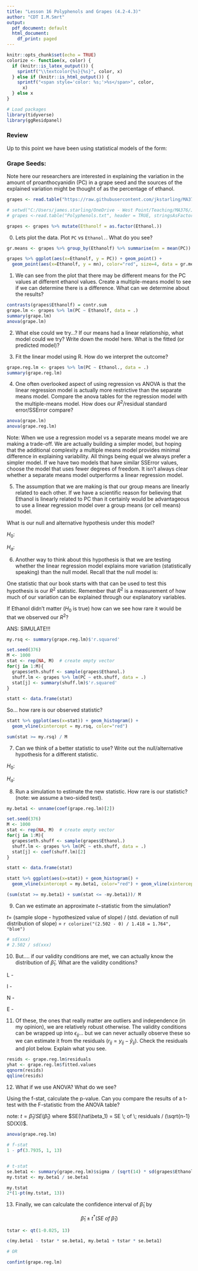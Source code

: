 ```yaml
---
title: "Lesson 16 Polyphenols and Grapes (4.2-4.3)"
author: "CDT I.M.Smrt"
output:
  pdf_document: default
  html_document:
    df_print: paged
---
```


```r
knitr::opts_chunk$set(echo = TRUE)
colorize <- function(x, color) {
  if (knitr::is_latex_output()) {
    sprintf("\\textcolor{%s}{%s}", color, x)
  } else if (knitr::is_html_output()) {
    sprintf("<span style='color: %s;'>%s</span>", color, 
      x)
  } else x
}
```



```r
# Load packages
library(tidyverse)
library(ggResidpanel)

```

### Review 

Up to this point we have been using statistical models of the form:



\vspace{0.5in}



### Grape Seeds:

Note here our researchers are interested in explaining the variation in the amount of proanthocyanidin (PC) in a grape seed and the sources of the explained variation might be thought of as the percentage of ethanol.



```r
grapes <- read.table("https://raw.githubusercontent.com/jkstarling/MA376/main/Polyphenols.txt", header = TRUE, stringsAsFactors = TRUE)

# setwd("C:/Users/james.starling/OneDrive - West Point/Teaching/MA376/JimsLessons_AY23-1/Block III/LSN16 (4.2.3)/")
# grapes <-read.table("Polyphenols.txt", header = TRUE, stringsAsFactors = TRUE)

grapes <- grapes %>% mutate(Ethanolf = as.factor(Ethanol.))
```



0) Lets plot the data. Plot `PC` vs `Ethanol.`. What do you see? 

```r
gr.means <- grapes %>% group_by(Ethanolf) %>% summarise(mn = mean(PC))

grapes %>% ggplot(aes(x=Ethanolf, y = PC)) + geom_point() +
  geom_point(aes(x=Ethanolf, y = mn), color="red", size=4, data = gr.means)

```



\vspace{0.5in}

1) We can see from the plot that there may be different means for the PC values at different ethanol values. Create a multiple-means model to see if we can determine there is a difference. What can we determine about the results? 


```r
contrasts(grapes$Ethanolf) = contr.sum
grape.lm <- grapes %>% lm(PC ~ Ethanolf, data = .)
summary(grape.lm)
anova(grape.lm)
```


\vspace{0.5in}

2) What else could we try...? If our means had a linear relationship, what model could we try? Write down the model here.  What is the fitted (or predicted model)? 


\vspace{0.5in}


3) Fit the linear model using R. How do we interpret the outcome? 

```r
grape.reg.lm <- grapes %>% lm(PC ~ Ethanol., data = .)
summary(grape.reg.lm)
```



\vspace{0.5in}


4) One often overlooked aspect of using regression vs ANOVA is that the linear regression model is actually more restrictive than the separate means model. Compare the anova tables for the regression model with the multiple-means model. How does our $R^2$/residual standard error/SSError compare? 

```r
anova(grape.lm)
anova(grape.reg.lm)
```


\vspace{0.5in}

Note: When we use a regression model vs a separate means model we are making a trade-off. We are actually building a simpler model, but hoping that the additional complexity a multiple means model provides minimal difference in explaining variability. All things being equal we always prefer a simpler model. If we have two models that have similar SSError values, choose the model that uses fewer degrees of freedom. It isn’t always clear whether a separate means model outperforms a linear regression model.



5) The assumption that we are making is that our group means are linearly related to each other. If we have a scientific reason for believing that Ethanol is linearly related to PC than it certainly would be advantageous to use a linear regression model over a group means (or cell means) model. 

What is our null and alternative hypothesis under this model? 

$H_0$: 

\vspace{0.1in}

$H_a$:  


\vspace{0.5in}

6) Another way to think about this hypothesis is that we are testing whether the linear regression model explains more variation (statistically speaking) than the null model. Recall that the null model is:


\vspace{0.2in} 

One statistic that our book starts with that can be used to test this hypothesis is our $R^2$ statistic. Remember that $R^2$ is a measurement of how much of our variation can be explained through our explanatory variables. 

If Ethanol didn't matter ($H_0$ is true) how can we see how rare it would be that we observed our $R^2$? 

ANS: SIMULATE!!!


```r
my.rsq <- summary(grape.reg.lm)$'r.squared'

set.seed(376)
M <- 1000
stat <- rep(NA, M)  # create empty vector
for(j in 1:M){
  grapes$eth.shuff <- sample(grapes$Ethanol.)
  shuff.lm <- grapes %>% lm(PC ~ eth.shuff, data = .)
  stat[j] <- summary(shuff.lm)$'r.squared'
}

statt <- data.frame(stat)
```

So... how rare is our observed statistic?

```r
statt %>% ggplot(aes(x=stat)) + geom_histogram() +
  geom_vline(xintercept = my.rsq, color="red")

sum(stat >= my.rsq) / M
```


\vspace{0.5in}


7) Can we think of a better statistic to use? Write out the null/alternative hypothesis for a different statistic. 

$H_0$: 

\vspace{0.1in}

$H_a$: 


8) Run a simulation to estimate the new statistic. How rare is our statistic? (note: we assume a two-sided test). 

```r
my.beta1 <- unname(coef(grape.reg.lm)[2])

set.seed(376)
M <- 1000
stat <- rep(NA, M)  # create empty vector
for(j in 1:M){
  grapes$eth.shuff <- sample(grapes$Ethanol.)
  shuff.lm <- grapes %>% lm(PC ~ eth.shuff, data = .)
  stat[j] <- coef(shuff.lm)[2]
}

statt <- data.frame(stat)

statt %>% ggplot(aes(x=stat)) + geom_histogram() +
  geom_vline(xintercept = my.beta1, color="red") + geom_vline(xintercept = -my.beta1, color="red")

(sum(stat >= my.beta1) + sum(stat <= -my.beta1))/ M

```



\vspace{0.5in}


9) Can we estimate an approximate $t-$statistic from the simulation? 

$t =$ (sample  slope - hypothesized  value  of   slope) / (std.  deviation of null distribution of slope) =   `r colorize("(2.502 - 0) / 1.418 = 1.764", "blue")`

```r
# sd(xxx)
# 2.502 / sd(xxx)
```


\vspace{0.5in}


10) But.... if our validity conditions are met, we can actually know the distribution of $\hat\beta_1$. What are the validity conditions? 

L - 

\vspace{0.1in}

I -

\vspace{0.1in}

N - 

\vspace{0.1in}

E - 


\vspace{0.5in}

11) Of these, the ones that really matter are outliers and independence (in my opinion), we are relatively robust otherwise. The validity conditions can be wrapped up into $\epsilon_{ij}$... but we can never actually observe these so we can estimate it from the residuals ($r_{ij} = y_{ij} - \hat y_{ij}$). Check the residuals and plot below. Explain what you see. 

```r
resids <- grape.reg.lm$residuals
yhat <- grape.reg.lm$fitted.values
qqnorm(resids)
qqline(resids)
```



\vspace{0.5in}


12) What if we use ANOVA? What do we see? 

Using the f-stat, calculate the p-value. Can you compare the results of a t-test with the F-statistic from the ANOVA table? 

note: $t = \hat\beta_1 / SE(\hat\beta_1)$ where $SE(\hat\beta_1) = SE \; of \; residuals / (\sqrt{n-1} SD(X))$.

```r
anova(grape.reg.lm)

# f-stat
1 - pf(3.7935, 1, 13)


# t-stat
se.beta1 <- summary(grape.reg.lm)$sigma / (sqrt(14) * sd(grapes$Ethanol.))
my.tstat <- my.beta1 / se.beta1

my.tstat
2*(1-pt(my.tstat, 13))

```


13) Finally, we can calculate the confidence interval of $\hat\beta_1$ by

$$\hat\beta_1 \pm t^* (SE \; of \; \hat\beta_1)$$
```r
tstar <- qt(1-0.025, 13)

c(my.beta1 - tstar * se.beta1, my.beta1 + tstar * se.beta1)

# OR

confint(grape.reg.lm)
```








